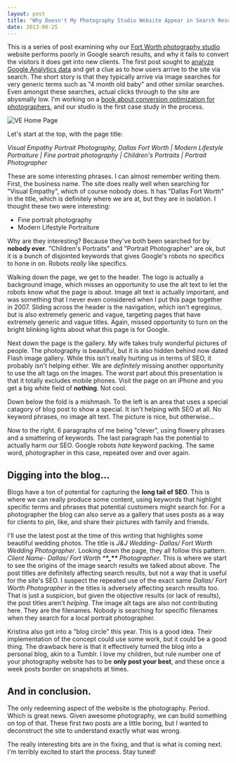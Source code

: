 ```yaml
---
layout: post
title: "Why Doesn't My Photography Studio Website Appear in Search Results?"
date: 2013-06-25
---
```


This is a series of post examining why our [Fort Worth photography
studio](https://www.visualempathy.com) website performs poorly in Google search
results, and why it fails to convert the visitors it does get into new clients.
The first post sought to [analyze Google Analytics
data](https://joelhooks.com/blog/2013/06/22/optimizing-a-photography-studio-website-for-converstion-and-seo-the-analysis/)
and get a clue as to how users arrive to the site via search. The short story is
that they typically arrive via image searches for very generic terms such as "4
month old baby" and other similar searches. Even amongst these searches, actual
clicks through to the site are abysmally low. I'm working on a [book about
conversion optimization for photographers](https://studioigniter.com/), and our
studio is the first case study in the process.

![VE Home Page](https://res.cloudinary.com/joelhooks-com/image/upload/v1646023534/images/ve/ve-home.jpg)

Let's start at the top, with the page title:

_Visual Empathy Portrait Photography, Dallas Fort Worth | Modern Lifestyle
Portraiture | Fine portrait photography | Children's Portraits | Portrait
Photographer_

These are some interesting phrases. I can almost remember writing them.
First, the business name. The site does really
well when searching for "Visual Empathy", which of course nobody does. It has
"Dallas Fort Worth" in the title, which is definitely where we are at, but they
are in isolation. I thought these two were interesting:

- Fine portrait photography
- Modern Lifestyle Portraiture

Why are they interesting? Because they've both been searched for by **nobody
ever**. "Children's Portraits" and "Portrait Photographer" are ok, but it is a
bunch of disjointed keywords that gives Google's robots no specifics to hone in
on. Robots _really_ like specifics.

Walking down the page, we get to the header. The logo is actually a background
image, which misses an opportunity to use the alt text to let the robots know
what the page is about. Image alt text is actually important, and was something
that I never even considered when I put this page together in 2007. Sliding
across the header is the navigation, which isn't egregious, but is also
extremely generic and vague, targeting pages that have extremely generic and
vague titles. Again, missed opportunity to turn on the bright blinking lights
about what this page is for Google.

Next down the page is the gallery. My wife takes truly wonderful pictures of
people. The photography is beautiful, but it is
also hidden behind now dated Flash image gallery. While this isn't really
hurting us in terms of SEO, it probably isn't helping either. We are
_definitely_ missing another opportunity to use the alt tags on the images. The
worst part about this presentation is that it totally excludes mobile phones.
Visit the page on an iPhone and you get a big white field of **nothing**. Not
cool.

Down below the fold is a mishmash. To the left is an area that uses a special
catagory of blog post to show a special. It isn't helping with SEO at all. No
keyword phrases, no image alt text. The picture is nice, but otherwise...

Now to the right. 6 paragraphs of me being "clever", using flowery phrases and a
smattering of keywords. The last paragraph has the potential to actually harm
our SEO. Google robots _hate_ keyword packing. The same word, photographer in
this case, repeated over and over again.

## Digging into the blog...

Blogs have a ton of potential for capturing the **long tail of SEO**. This is
where we can really produce some content, using keywords that highlight specific
terms and phrases that potential customers might search for. For a photographer
the blog can also serve as a gallery that uses posts as a way for clients to
pin, like, and share their pictures with family and friends.

I'll use the latest post at the time of this writing that highlights some
beautiful wedding photos. The title is _J&J Wedding- Dallas/ Fort Worth Wedding
Photographer_. Looking down the page, they all follow this pattern. _Client
Name- Dallas/ Fort Worth \***\*\_\*\*** Photographer_. This is where we start to see
the origins of the image search results we talked about above. The post titles
are definitely affecting search results, but not a way that is useful for the
site's SEO. I suspect the repeated use of the exact same _Dallas/ Fort Worth
Photographer_ in the titles is adversely affecting search results too. That is
just a suspicion, but given the objective results (or lack of results), the post
titles aren't _helping_. The image alt tags are also not contributing here. They
are the filenames. Nobody is searching for specific filenames when they search
for a local portrait photographer.

Kristina also got into a "blog circle" this year. This is a good idea. Their
implementation of the concept could use some work, but it could be a good thing.
The drawback here is that it effectively turned the blog into a personal blog,
akin to a Tumblr. I love my children, but rule number one of your photography
website has to be **only post your best**, and these once a week posts border
on snapshots at times.

## And in conclusion.

The only redeeming aspect of the website is the photography. Period. Which is
great news. Given awesome photography, we can build something on top of that.
These first two posts are a little boring, but I wanted to deconstruct the site
to understand exactly what was wrong.

The really interesting bits are in the fixing, and that is what is coming next.
I'm terribly excited to start the process. Stay tuned!
